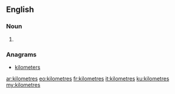 {{also|kilòmetres}}
==English==

===Noun===
{{head|en|plural}}

# {{plural of|kilometre|lang=en}}

===Anagrams===
* [[kilometers#English|kilometers]]

[[ar:kilometres]]
[[eo:kilometres]]
[[fr:kilometres]]
[[it:kilometres]]
[[ku:kilometres]]
[[my:kilometres]]